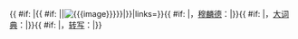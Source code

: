 <includeonly>{{langWithName|sjo|锡伯语|{{ #if: {{{1|}}}|{{ManchuSibeUnicode|lang=sjo|{{{1|}}}}}|}}{{ #if: {{{image|}}}|{{ #if: {{{2|}}}|[[File:{{{image}}}|{{{2}}}]]|[[File:{{{image}}}]]}}|}}|links={{{links|}}}}}{{ #if: {{{v|}}}|，[[满文转写方案|穆麟德]]：''<span class="Unicode" lang="sjo-Latn" xml:lang="sjo-Latn" style="white-space:normal; text-decoration: none" title="穆麟德转写">{{{v}}}</span>''|}}{{ #if: {{{p|}}} |，[[满文转写方案|大词典]]：''<span class="Unicode" lang="sjo-Latn" xml:lang="sjo-Latn" style="white-space:normal; text-decoration: none" title="新满汉大词典转写">{{{p}}}</span>''|}}{{ #if: {{{z|}}} |，[[满文转写方案|转写]]：''<span class="Unicode" lang="sjo-Latn" xml:lang="sjo-Latn" style="white-space:normal; text-decoration: none" title="满文转写">{{{z}}}</span>''|}}</includeonly><noinclude>
{{Documentation}}
</noinclude>